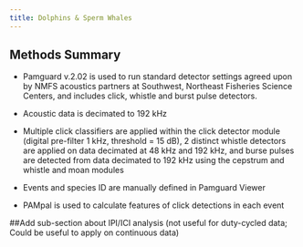 ```yaml
---
title: Dolphins & Sperm Whales
---
```


## Methods Summary

-   Pamguard v.2.02 is used to run standard detector settings agreed upon by NMFS acoustics partners at Southwest, Northeast Fisheries Science Centers, and includes click, whistle and burst pulse detectors. 

-   Acoustic data is decimated to 192 kHz

-   Multiple click classifiers are applied within the click detector module (digital pre-filter 1 kHz, threshold = 15 dB), 2 distinct whistle detectors are applied on data decimated at 48 kHz and 192 kHz, and burse pulses are detected from data decimated to 192 kHz using the cepstrum and whistle and moan modules

-   Events and species ID are manually defined in Pamguard Viewer

-   PAMpal is used to calculate features of click detections in each event


##Add sub-section about IPI/ICI analysis (not useful for duty-cycled data; Could be useful to apply on continuous data)